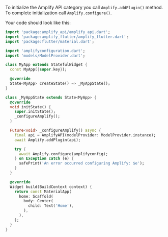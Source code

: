 To initialize the Amplify API category you call `Amplify.addPlugin()` method. To complete initialization call `Amplify.configure()`.

Your code should look like this:

```dart
import 'package:amplify_api/amplify_api.dart';
import 'package:amplify_flutter/amplify_flutter.dart';
import 'package:flutter/material.dart';

import 'amplifyconfiguration.dart';
import 'models/ModelProvider.dart';

class MyApp extends StatefulWidget {
  const MyApp({super.key});

  @override
  State<MyApp> createState() => _MyAppState();
}

class _MyAppState extends State<MyApp> {
  @override
  void initState() {
    super.initState();
    _configureAmplify();
  }

  Future<void> _configureAmplify() async {
    final api = AmplifyAPI(modelProvider: ModelProvider.instance);
    await Amplify.addPlugin(api);

    try {
      await Amplify.configure(amplifyconfig);
    } on Exception catch (e) {
      safePrint('An error occurred configuring Amplify: $e');
    }
  }

  @override
  Widget build(BuildContext context) {
    return const MaterialApp(
      home: Scaffold(
        body: Center(
          child: Text('Home'),
        ),
      ),
    );
  }
}
```
